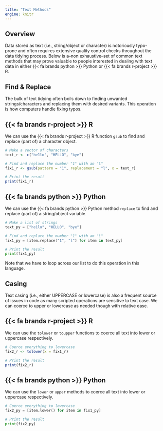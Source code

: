 ```yaml
---
title: "Text Methods"
engine: knitr
---
```


## Overview

Data stored as text (i.e., [string]{.py}/[object]{.r} or [character]{.r}) is notoriously typo-prone and often requires extensive quality control checks throughout the data tidying process. Below is a--non exhaustive--set of common text methods that may prove valuable to people interested in dealing with text data in either [{{< fa brands python >}} Python]{.py} or [{{< fa brands r-project >}} R]{.r}.

## Find & Replace

The bulk of text tidying often boils down to finding unwanted [strings]{.py}/[characters]{.r} and replacing them with desired variants. This operation is how computers handle fixing typos.

:::panel-tabset
## [{{< fa brands r-project >}}]{.r} R

We can use the [{{< fa brands r-project >}} R]{.r} function `gsub` to find and replace (part of) a character object.

```r
# Make a vector of characters
text_r <- c("he1lo", "HELLO", "bye")

# Find and replace the number "1" with an "L"
fix1_r <- gsub(pattern = "1", replacement = "l", x = text_r)

# Print the result
print(fix1_r)
```

## [{{< fa brands python >}}]{.py} Python

We can use the [{{< fa brands python >}} Python]{.py} method `replace` to find and replace (part of) a string/object variable.

```python
# Make a list of strings
text_py = ["he1lo", "HELLO", "bye"]

# Find and replace the number "1" with an "L"
fix1_py = [item.replace("1", "l") for item in text_py]

# Print the result
print(fix1_py)
```

Note that we have to loop across our list to do this operation in this language.
:::

## Casing

Text casing (i.e., either UPPERCASE or lowercase) is also a frequent source of issues in code as many scripted operations are sensitive to text case. We can coerce to upper or lowercase as needed though with relative ease.

:::panel-tabset
## [{{< fa brands r-project >}}]{.r} R

We can use the `tolower` or `toupper` functions to coerce all text into lower or uppercase respectively.

```r
# Coerce everything to lowercase
fix2_r <- tolower(x = fix1_r)

# Print the result
print(fix2_r)
```

## [{{< fa brands python >}}]{.py} Python

We can use the `lower` or `upper` methods to coerce all text into lower or uppercase respectively.

```python
# Coerce everything to lowercase
fix2_py = [item.lower() for item in fix1_py]

# Print the result
print(fix2_py)
```
:::
